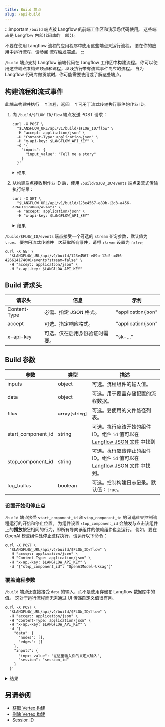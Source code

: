 ```yaml
---
title: Build 端点
slug: /api-build
---
```



:::important
`/build` 端点被 Langflow 的前端工作区和演示场代码使用。
这些端点是 Langflow 内部代码库的一部分。

不要在使用 Langflow 流程的应用程序中使用这些端点来运行流程。
要在你的应用中运行流程，请参阅 [流程触发端点](/api-flows-run)。
:::

`/build` 端点支持 Langflow 前端代码在 Langflow 工作区中构建流程。
你可以使用这些端点来构建顶点和流程，以及执行带有流式事件响应的流程。
当为 Langflow 代码库做贡献时，你可能需要使用或了解这些端点。

## 构建流程和流式事件

此端点构建并执行一个流程，返回一个可用于流式传输执行事件的作业 ID。

1. 向 `/build/$FLOW_ID/flow` 端点发送 POST 请求：

    ```shell
    curl -X POST \
      "$LANGFLOW_URL/api/v1/build/$FLOW_ID/flow" \
      -H "accept: application/json" \
      -H "Content-Type: application/json" \
      -H "x-api-key: $LANGFLOW_API_KEY" \
      -d '{
        "inputs": {
          "input_value": "Tell me a story"
        }
      }'
    ```

    <details>
    <summary>结果</summary>

    ```json
    {
      "job_id": "123e4567-e89b-12d3-a456-426614174000"
    }
    ```

    </details>

2. 从构建端点接收到作业 ID 后，使用 `/build/$JOB_ID/events` 端点来流式传输执行结果：

    ```shell
    curl -X GET \
      "$LANGFLOW_URL/api/v1/build/123e4567-e89b-12d3-a456-426614174000/events" \
      -H "accept: application/json" \
      -H "x-api-key: $LANGFLOW_API_KEY"
    ```

    <details>
    <summary>结果</summary>

    ```json
    {"event": "vertices_sorted", "data": {"ids": ["ChatInput-XtBLx"], "to_run": ["Prompt-x74Ze", "ChatOutput-ylMzN", "ChatInput-XtBLx", "OpenAIModel-d1wOZ"]}}

    {"event": "add_message", "data": {"timestamp": "2025-03-03T17:42:23", "sender": "User", "sender_name": "User", "session_id": "d2bbd92b-187e-4c84-b2d4-5df365704201", "text": "Tell me a story", "files": [], "error": false, "edit": false, "properties": {"text_color": "", "background_color": "", "edited": false, "source": {"id": null, "display_name": null, "source": null}, "icon": "", "allow_markdown": false, "positive_feedback": null, "state": "complete", "targets": []}, "category": "message", "content_blocks": [], "id": "28879bd8-6a68-4dd5-b658-74d643a4dd92", "flow_id": "d2bbd92b-187e-4c84-b2d4-5df365704201"}}

    // ... 流程执行时的其他事件 ...

    {"event": "end", "data": {}}
    ```

    </details>

`/build/$FLOW_ID/events` 端点接受一个可选的 `stream` 查询参数，默认值为 `true`。
要禁用流式传输并一次获取所有事件，请将 `stream` 设置为 `false`。

```shell
curl -X GET \
  "$LANGFLOW_URL/api/v1/build/123e4567-e89b-12d3-a456-426614174000/events?stream=false" \
  -H "accept: application/json" \
  -H "x-api-key: $LANGFLOW_API_KEY"
```

## Build 请求头

| 请求头 | 信息 | 示例 |
|--------|------|---------|
| Content-Type | 必需。指定 JSON 格式。 | "application/json" |
| accept | 可选。指定响应格式。 | "application/json" |
| x-api-key | 可选。仅在启用身份验证时需要。 | "sk-..." |

## Build 参数

| 参数 | 类型 | 描述 |
|-----------|------|-------------|
| inputs | object | 可选。流程组件的输入值。 |
| data | object | 可选。用于覆盖存储配置的流程数据。 |
| files | array[string] | 可选。要使用的文件路径列表。 |
| start_component_id | string | 可选。执行应该开始的组件 ID。组件 `id` 值可以在 [Langflow JSON 文件](/concepts-flows-import#langflow-json-file-contents) 中找到 |
| stop_component_id | string | 可选。执行应该停止的组件 ID。组件 `id` 值可以在 [Langflow JSON 文件](/concepts-flows-import#langflow-json-file-contents) 中找到。|
| log_builds | boolean | 可选。控制构建日志记录。默认值：`true`。 |

### 设置开始和停止点

`/build` 端点接受 `start_component_id` 和 `stop_component_id` 的可选值来控制流程运行的开始和停止位置。
为组件设置 `stop_component_id` 会触发与点击该组件上的**播放**按钮相同的行为，即所有导向该组件的依赖组件也会运行。
例如，要在 OpenAI 模型组件处停止流程执行，请运行以下命令：

```shell
curl -X POST \
  "$LANGFLOW_URL/api/v1/build/$FLOW_ID/flow" \
  -H "accept: application/json" \
  -H "Content-Type: application/json" \
  -H "x-api-key: $LANGFLOW_API_KEY" \
  -d '{"stop_component_id": "OpenAIModel-Uksag"}'
```

### 覆盖流程参数

`/build` 端点还直接接受 `data` 的输入，而不是使用存储在 Langflow 数据库中的值。
这对于运行流程而无需通过 UI 传递自定义值很有用。

```shell
curl -X POST \
  "$LANGFLOW_URL/api/v1/build/$FLOW_ID/flow" \
  -H "accept: application/json" \
  -H "Content-Type: application/json" \
  -H "x-api-key: $LANGFLOW_API_KEY" \
  -d '{
    "data": {
      "nodes": [],
      "edges": []
    },
    "inputs": {
      "input_value": "在这里输入你的自定义输入",
      "session": "session_id"
    }
  }'
```

<details>
<summary>结果</summary>

```json
{ "job_id": "0bcc7f23-40b4-4bfa-9b8a-a44181fd1175" }
```

</details>

## 另请参阅

- [获取 Vertex 构建](/api-monitor#get-vertex-builds)
- [删除 Vertex 构建](/api-monitor#delete-vertex-builds)
- [Session ID](/session-id)